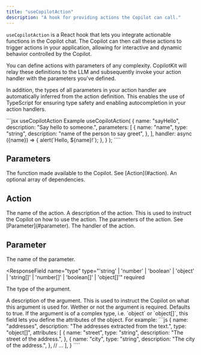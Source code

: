 ```yaml
---
title: "useCopilotAction"
description: "A hook for providing actions the Copilot can call."
---
```


`useCopilotAction` is a React hook that lets you integrate
actionable functions in the Copilot chat. The Copilot can then call these
actions to trigger actions in your application, allowing for interactive
and dynamic behavior controlled by the Copilot.

You can define actions with parameters of any complexity. CopilotKit will relay
these definitions to the LLM and subsequently invoke your action handler with the
parameters you've defined.

In addition, the types of all parameters in your action handler are automatically
inferred from the action definition. This enables the use of TypeScript for
ensuring type safety and enabling autocompletion in your action handlers.

<RequestExample>
  ```jsx useCopilotAction Example
  useCopilotAction(
    {
      name: "sayHello",
      description: "Say hello to someone.",
      parameters: [
        {
          name: "name",
          type: "string",
          description: "name of the person to say greet",
        },
      ],
      handler: async ({name}) => {
        alert(`Hello, ${name}!`);
      },
    }
  );
````
</RequestExample>

## Parameters

<ResponseField name="action" type="Action" required>
  The function made available to the Copilot. See [Action](#action).
</ResponseField>

<ResponseField name="dependencies" type="any[]">
  An optional array of dependencies.
</ResponseField>

## Action

<ResponseField name="name" type="string" required>
  The name of the action.
</ResponseField>

<ResponseField name="description" type="string">
  A description of the action. This is used to instruct the Copilot on how to
  use the action.
</ResponseField>

<ResponseField name="parameters" type="Parameter[]">
  The parameters of the action. See [Parameter](#parameter).
</ResponseField>

<ResponseField name="handler" type="(args) => Promise<any>" required>
  The handler of the action.
</ResponseField>

## Parameter

<ResponseField name="name" type="string" required>
  The name of the parameter.
</ResponseField>

<ResponseField
  name="type"
  type="'string' | 'number' | 'boolean' | 'object' | 'string[]' | 'number[]' | 'boolean[]' | 'object[]'"
  required
>
  The type of the argument.
</ResponseField>

<ResponseField name="description" type="string">
  A description of the argument. This is used to instruct the Copilot on what
  this argument is used for.
</ResponseField>

<ResponseField name="required" type="boolean">
  Wether or not the argument is required. Defaults to true.
</ResponseField>

<ResponseField name="attributes">
If the argument is of a complex type, i.e. `object` or `object[]`, this field
lets you define the attributes of the object. For example:
```js
{
  name: "addresses",
  description: "The addresses extracted from the text.",
  type: "object[]",
  attributes: [
    {
      name: "street",
      type: "string",
      description: "The street of the address.",
    },
    {
      name: "city",
      type: "string",
      description: "The city of the address.",
    },
    // ...
  ],
}
````
</ResponseField>
